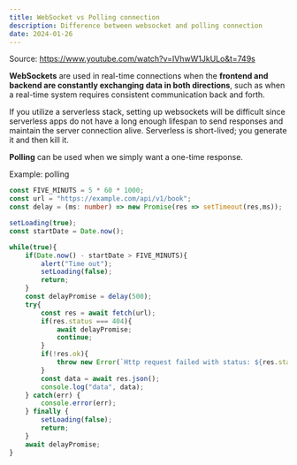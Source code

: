 ```yaml
---
title: WebSocket vs Polling connection
description: Difference between websocket and polling connection
date: 2024-01-26
---
```

Source: https://www.youtube.com/watch?v=IVhwW1JkULo&t=749s

**WebSockets** are used in real-time connections when the **frontend and backend are constantly exchanging data in both directions**, such as when a real-time system requires consistent communication back and forth.

If you utilize a serverless stack, setting up websockets will be difficult since serverless apps do not have a long enough lifespan to send responses and maintain the server connection alive. Serverless is short-lived; you generate it and then kill it. 

**Polling** can be used when we simply want a one-time response.

Example: polling

```ts
const FIVE_MINUTS = 5 * 60 * 1000;
const url = "https://example.com/api/v1/book";
const delay = (ms: number) => new Promise(res => setTimeout(res,ms));

setLoading(true);
const startDate = Date.now();

while(true){
    if(Date.now() - startDate > FIVE_MINUTS){
        alert("Time out");
        setLoading(false);
        return;
    }
    const delayPromise = delay(500);
    try{
        const res = await fetch(url);
        if(res.status === 404){
            await delayPromise;
            continue;
        }
        if(!res.ok){
            throw new Error(`Http request failed with status: ${res.status}`);
        }
        const data = await res.json();
        console.log("data", data);
    } catch(err) {
        console.error(err);
    } finally {
        setLoading(false);
        return;
    }
    await delayPromise;
}
```
